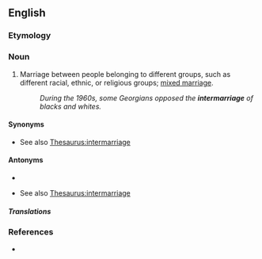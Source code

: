 ==English==

===Etymology===
{{prefix|en|inter|marriage}}

===Noun===
{{en-noun|~}}

# Marriage between people belonging to different groups, such as different racial, ethnic, or religious groups; [[mixed marriage]].
#: ''During the 1960s, some Georgians opposed the '''intermarriage''' of blacks and whites.''

====Synonyms====
* {{sense|marriage}} See also [[Thesaurus:intermarriage]]

====Antonyms====
* {{l|en|intramarriage}}
* {{sense|marriage}} See also [[Thesaurus:intermarriage]]

=====Translations=====
{{trans-see|mixed marriage}}

===References===
* {{R:Lexico}}